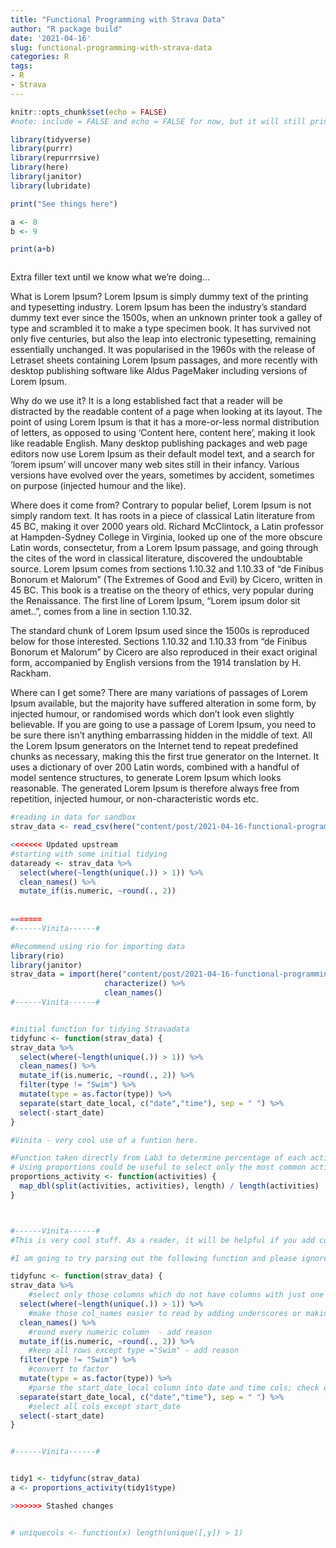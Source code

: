 ```yaml
---
title: "Functional Programming with Strava Data"
author: "R package build"
date: '2021-04-16'
slug: functional-programming-with-strava-data
categories: R
tags:
- R
- Strava
---
```



```r
knitr::opts_chunk$set(echo = FALSE)
#note: include = FALSE and echo = FALSE for now, but it will still print messages and can be coerced to show full chunks of code if we desire

library(tidyverse)
library(purrr)
library(repurrrsive)
library(here)
library(janitor)
library(lubridate)

```

```r

print("See things here")

a <- 8
b <- 9

print(a+b)



```

Extra filler text until we know what we're doing...

What is Lorem Ipsum?
Lorem Ipsum is simply dummy text of the printing and typesetting industry. Lorem Ipsum has been the industry's standard dummy text ever since the 1500s, when an unknown printer took a galley of type and scrambled it to make a type specimen book. It has survived not only five centuries, but also the leap into electronic typesetting, remaining essentially unchanged. It was popularised in the 1960s with the release of Letraset sheets containing Lorem Ipsum passages, and more recently with desktop publishing software like Aldus PageMaker including versions of Lorem Ipsum.

Why do we use it?
It is a long established fact that a reader will be distracted by the readable content of a page when looking at its layout. The point of using Lorem Ipsum is that it has a more-or-less normal distribution of letters, as opposed to using 'Content here, content here', making it look like readable English. Many desktop publishing packages and web page editors now use Lorem Ipsum as their default model text, and a search for 'lorem ipsum' will uncover many web sites still in their infancy. Various versions have evolved over the years, sometimes by accident, sometimes on purpose (injected humour and the like).


Where does it come from?
Contrary to popular belief, Lorem Ipsum is not simply random text. It has roots in a piece of classical Latin literature from 45 BC, making it over 2000 years old. Richard McClintock, a Latin professor at Hampden-Sydney College in Virginia, looked up one of the more obscure Latin words, consectetur, from a Lorem Ipsum passage, and going through the cites of the word in classical literature, discovered the undoubtable source. Lorem Ipsum comes from sections 1.10.32 and 1.10.33 of "de Finibus Bonorum et Malorum" (The Extremes of Good and Evil) by Cicero, written in 45 BC. This book is a treatise on the theory of ethics, very popular during the Renaissance. The first line of Lorem Ipsum, "Lorem ipsum dolor sit amet..", comes from a line in section 1.10.32.

The standard chunk of Lorem Ipsum used since the 1500s is reproduced below for those interested. Sections 1.10.32 and 1.10.33 from "de Finibus Bonorum et Malorum" by Cicero are also reproduced in their exact original form, accompanied by English versions from the 1914 translation by H. Rackham.

Where can I get some?
There are many variations of passages of Lorem Ipsum available, but the majority have suffered alteration in some form, by injected humour, or randomised words which don't look even slightly believable. If you are going to use a passage of Lorem Ipsum, you need to be sure there isn't anything embarrassing hidden in the middle of text. All the Lorem Ipsum generators on the Internet tend to repeat predefined chunks as necessary, making this the first true generator on the Internet. It uses a dictionary of over 200 Latin words, combined with a handful of model sentence structures, to generate Lorem Ipsum which looks reasonable. The generated Lorem Ipsum is therefore always free from repetition, injected humour, or non-characteristic words etc.

```r
#reading in data for sandbox
strav_data <- read_csv(here("content/post/2021-04-16-functional-programming-with-strava-data/data", "strav_csv.csv"))

<<<<<<< Updated upstream
#starting with some initial tidying
dataready <- strav_data %>% 
  select(where(~length(unique(.)) > 1)) %>%
  clean_names() %>% 
  mutate_if(is.numeric, ~round(., 2))
  
  
=======
#------Vinita------#

#Recommend using rio for importing data
library(rio)
library(janitor)
strav_data = import(here("content/post/2021-04-16-functional-programming-with-strava-data/data", "strav_csv.csv"),setclass = "tibble") %>% 
                     characterize() %>% 
                     clean_names()
#------Vinita------#


#initial function for tidying Stravadata
tidyfunc <- function(strav_data) {
strav_data %>% 
  select(where(~length(unique(.)) > 1)) %>%
  clean_names() %>% 
  mutate_if(is.numeric, ~round(., 2)) %>% 
  filter(type != "Swim") %>% 
  mutate(type = as.factor(type)) %>% 
  separate(start_date_local, c("date","time"), sep = " ") %>% 
  select(-start_date)
}

#Vinita - very cool use of a funtion here. 

#Function taken directly from Lab3 to determine percentage of each activity in dataset
# Using proportions could be useful to select only the most common activities (e.g., >5%)
proportions_activity <- function(activities) {
  map_dbl(split(activities, activities), length) / length(activities)
}



#------Vinita------#
#This is very cool stuff. As a reader, it will be helpful if you add comments as to what's happening at every step

#I am going to try parsing out the following function and please ignore me if I am wrong

tidyfunc <- function(strav_data) {
strav_data %>% 
    #select only those columns which do not have columns with just one unique value  - add reason
  select(where(~length(unique(.)) > 1)) %>%
    #make those col_names easier to read by adding underscores or making them lower case
  clean_names() %>% 
    #round every numeric column  - add reason
  mutate_if(is.numeric, ~round(., 2)) %>% 
    #keep all rows except type ="Swim" - add reason
  filter(type != "Swim") %>% 
    #convert to factor
  mutate(type = as.factor(type)) %>% 
    #parse the start_date_local column into date and time cols; check out lubridate::`parse_date_time()` 
  separate(start_date_local, c("date","time"), sep = " ") %>% 
    #select all cols except start_date
  select(-start_date)
}


#------Vinita------#


tidy1 <- tidyfunc(strav_data)
a <- proportions_activity(tidy1$type)

>>>>>>> Stashed changes


# uniquecols <- function(x) length(unique([,y]) > 1)

```


```r

````


```r

````




